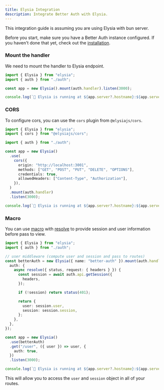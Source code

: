 ```yaml
---
title: Elysia Integration
description: Integrate Better Auth with Elysia.
---
```


This integration guide is assuming you are using Elysia with bun server.

Before you start, make sure you have a Better Auth instance configured. If you haven't done that yet, check out the [installation](/docs/installation).

### Mount the handler

We need to mount the handler to Elysia endpoint.

```ts
import { Elysia } from "elysia";
import { auth } from "./auth";

const app = new Elysia().mount(auth.handler).listen(3000);

console.log(`🦊 Elysia is running at ${app.server?.hostname}:${app.server?.port}`);
```

### CORS

To configure cors, you can use the `cors` plugin from `@elysiajs/cors`.

```ts
import { Elysia } from "elysia";
import { cors } from "@elysiajs/cors";

import { auth } from "./auth";

const app = new Elysia()
  .use(
    cors({
      origin: "http://localhost:3001",
      methods: ["GET", "POST", "PUT", "DELETE", "OPTIONS"],
      credentials: true,
      allowedHeaders: ["Content-Type", "Authorization"],
    }),
  )
  .mount(auth.handler)
  .listen(3000);

console.log(`🦊 Elysia is running at ${app.server?.hostname}:${app.server?.port}`);
```

### Macro

You can use [macro](https://elysiajs.com/patterns/macro.html#macro) with [resolve](https://elysiajs.com/essential/handler.html#resolve) to provide session and user information before pass to view.

```ts
import { Elysia } from "elysia";
import { auth } from "./auth";

// user middleware (compute user and session and pass to routes)
const betterAuth = new Elysia({ name: "better-auth" }).mount(auth.handler).macro({
  auth: {
    async resolve({ status, request: { headers } }) {
      const session = await auth.api.getSession({
        headers,
      });

      if (!session) return status(401);

      return {
        user: session.user,
        session: session.session,
      };
    },
  },
});

const app = new Elysia()
  .use(betterAuth)
  .get("/user", ({ user }) => user, {
    auth: true,
  })
  .listen(3000);

console.log(`🦊 Elysia is running at ${app.server?.hostname}:${app.server?.port}`);
```

This will allow you to access the `user` and `session` object in all of your routes.
